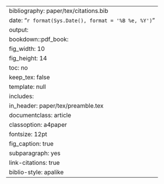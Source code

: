 --- 
bibliography: paper/tex/citations.bib
date: "`r format(Sys.Date(), format = '%B %e, %Y')`"
output:
  bookdown::pdf_book:
    fig_width: 10
    fig_height: 14 
    toc: no
    keep_tex: false
    template: null
    includes:
      in_header: paper/tex/preamble.tex
documentclass: article
classoption: a4paper
fontsize: 12pt
fig_caption: true
subparagraph: yes
link-citations: true
biblio-style: apalike
---
